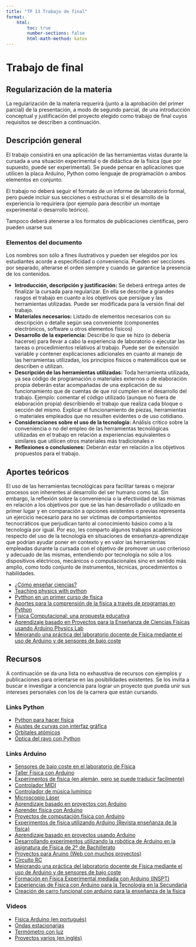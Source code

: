 ```yaml
---
title: "TP 13 Trabajo de final"
format: 
    html: 
        toc: true
        number-sections: false
        html-math-method: katex
---
```


# Trabajo de final

## Regularización de la materia

La regularización de la materia requerirá (junto a la aprobación del primer parcial) de la presentación, a modo de segundo parcial, de una introducción conceptual y justificación del proyecto elegido como trabajo de final cuyos requisitos se describen a continuación.

## Descripción general

El trabajo consistirá en una aplicación de las herramientas vistas durante la cursada a una situación experimental o de didáctica de la física (que por supuesto, puede ser experimental). Se puede pensar en aplicaciones que utilicen la placa Arduino, Python como lenguaje de programación o ambos elementos en conjunto.

El trabajo no deberá seguir el formato de un informe de laboratorio formal, pero puede incluir sus secciones o estructuras si el desarrollo de la experiencia lo requiriera (por ejemplo para describir un montaje experimental o desarrollo teórico).

Tampoco deberá atenerse a los formatos de publicaciones científicas, pero pueden usarse sus

### Elementos del documento

Los nombres son sólo a fines ilustrativos y pueden ser elegidos por los estudiantes acorde a especificidad o conveniencia. Pueden ser secciones por separado, alterarse el orden siempre y cuando se garantice la presencia de los contenidos.

-   **Introducción, descripción y justificación:** Se deberá entrega antes de finalizar la cursada para regularizar. En ella se describe a grandes rasgos el trabajo en cuanto a los objetivos que persigue y las herramientas utilizadas. Puede ser modificada para la versión final del trabajo.
-   **Materiales necesarios:** Listado de elementos necesarios con su descripción o detalle según sea conveniente (componentes electrónicos, software u otros elementos físicos)
-   **Desarrollo de la experiencia:** Describe lo que se hizo (o debería hacerse) para llevar a cabo la experiencia de laboratorio o ejecutar las tareas o procedimientos relativos al trabajo. Puede ser de extensión variable y contener explicaciones adicionales en cuanto al manejo de las herramientas utilizadas, los principios físicos o matemáticos que se describen o utilizan.
-   **Descripción de las herramientas utilizadas:** Toda herramienta utilizada, ya sea código de programación o materiales externos o de elaboración propia deberán estar acompañadas de una explicación de su funcionamiento que de cuentas de que rol cumplen en el desarrollo del trabajo. Ejemplo: comentar el código utilizado (aunque no fuera de elaboración propia) describiendo el trabajo que realiza cada bloque o sección del mismo. Explicar el funcionamiento de piezas, herramientas o materiales empleados que no resulten evidentes o de uso cotidiano.
-   **Consideraciones sobre el uso de la tecnología:** Análisis crítico sobre la conveniencia o no del empleo de las herramientas tecnológicas utilizadas en el trabajo en relación a experiencias equivalentes o similares que utilicen otros materiales más tradicionales n
-   **Reflexiones o conclusiones:** Deberán estar en relación a los objetivos propuestos para el trabajo.

## Aportes teóricos

El uso de las herramientas tecnológicas para facilitar tareas o mejorar procesos son inherentes al desarrollo del ser humano como tal. Sin embargo, la reflexión sobre la conveniencia o la efectividad de las mismas en relación a los objetivos por que se las han desarrollado o utilizado en primer lugar y en comparación a opciones existentes o previas representa un ejercicio necesario para no ser víctimas de comportamientos tecnocráticos que perjudican tanto al conocimiento básico como a la tecnología por igual. Por eso, les comparto algunos trabajos académicos respecto del uso de la tecnología en situaciones de enseñanza-aprendizaje que podrían ayudar poner en contexto y en valor las herramientas empleadas durante la cursada con el objetivo de promover un uso criterioso y adecuado de las mismas, entendiendo por tecnología no sólo a los dispositivos eléctricos, mecánicos o computacionales sino en sentido más amplio, como todo conjunto de instrumentos, técnicas, procedimientos o habilidades.

-   [¿Cómo enseñar ciencias?](https://ddd.uab.cat/pub/edlc/02124521v17n2/02124521v17n2p179.pdf)
-   [Teaching physics with python](https://www.iop.org/sites/default/files/2019-07/python.pdf)
-   [Pytthon en un primer curso de física](https://web.mit.edu/fnl/volume/302/rebusco_et%20al.html)
-   [Aportes para la comprensión de la física a través de programas en Python](https://ria.utn.edu.ar/bitstream/handle/20.500.12272/8118/Aportaciones%20para%20la%20comprensi%C3%B3n....pdf?sequence=1)
-   [Física Computacional: una propuesta educativa](https://www.fcfm.buap.mx/frojas/PDF/FisicaComputacionaalPython_SMFE.pdf)
-   [Aprendizaje basado en Proyectos para la Enseñanza de Ciencias Físicas usando Arduino Physics Lab](https://riull.ull.es/xmlui/bitstream/handle/915/29552/J.%20Vidal%2c%20D.%20A.%20Bravo%20and%20C.%20F.%20Rengifo.pdf?sequence=1)
-   [Mejorando una práctica del laboratorio docente de Física mediante el uso de Arduino y de sensores de bajo coste](https://indoc.uca.es/articulos/sol-201800111587-tra.pdf)

## Recursos

A continuación se da una lista no exhaustiva de recursos con ejemplos y publicaciones para orientarse en las posibilidades existentes. Se los invita a buscar e investigar a conciencia para lograr un proyecto que pueda unir sus intereses personales con los de la carrera que están cursando.

### Links Python

-   [Python para hacer física](https://marceluda.github.io/python-para-fisicos/)
-   [Ajustes de curvas con interfaz gráfica](https://marceluda.github.io/python-para-fisicos/tuto/labo2/toolkit_ajustes/)
-   [Orbitales atómicos](https://marceluda.github.io/python-para-fisicos/tuto/orbitales/)
-   [Óptica del rayo con Python](http://blog.espol.edu.ec/ccpg1001/category/unidades/unidad-9-fisica-con-python-opcional/)

### Links Arduino

-   [Sensores de bajo coste en el laboratorio de Física](https://fisica-arduino.gitbook.io/sensores)
-   [Taller Física con Arduino](https://smarterphysics.blogspot.com/p/taller-fisica-con-arduino.html)
-   [Experimentos de física (en alemán, pero se puede traducir facilmente)](https://stoppi-homemade-physics.de/)
-   [Controlador MIDI](https://baldwisdom.com/usb-midi-controller-theremin-style-on-arduino-uno/)
-   [Controlador de música lumínico](https://physicslight.wordpress.com/2013/10/25/psychedelic-music-arduino/)
-   [Microscopio Láser](https://www.instructables.com/Scanning-Laser-Microscope-With-Arduino/)
-   [Aprendizaje basado en proyectos con Arduino](http://lajpe.org/dec18/12_4_14.pdf)
-   [Aprender física con Arduino](https://uvadoc.uva.es/bitstream/handle/10324/43373/TFM-G1248.pdf?sequence=1)
-   [Proyectos de computación física con Arduino](https://lopegonzalez.es/eso-y-bachillerato/computacion-y-robotica-2o-eso/tema-4-fundamentos-de-la-computacion-fisica/proyectos-de-computacion-fisica-con-arduino/)
-   [Experimentos de física utilizando Arduino (Revista enseñanza de la física)](https://ri.conicet.gov.ar/bitstream/handle/11336/61251/CONICET_Digital_Nro.78a479e2-e021-46cd-abb2-a16b425afefb_A.pdf)
-   [Aprendizaje basado en proyectos usando Arduino](https://www.ucentral.cl/ucentral/site/docs/20220930/20220930121511/arduino_f.pdf)
-   [Desarrollando experimentos utilizando la robótica de Arduino en la asignatura de Física de 2º de Bachillerato](https://repositorio.unican.es/xmlui/bitstream/handle/10902/22653/SantamartadelRiveroMaria.pdf?sequence=1)
-   [Proyectos para Aruino (Web con muchos proyectos)](https://proyectosinteresantes.com/)
-   [Circuito RC ](https://jornadasctei.unr.edu.ar/estudio-de-un-circuito-rc-mediante-la-plataforma-arduino-una-propuesta-de-aula/)
-   [Mejorando una práctica del laboratorio docente de Física mediante el uso de Arduino y de sensores de bajo coste](https://indoc.uca.es/articulos/sol-201800111587-tra.pdf)
-   [Formación en Física Experimental mediada con Arduino (INSPT)](https://profesorcharly.wordpress.com/wp-content/uploads/2018/06/formacic3b3n-en-fc3adsica-experimental-mediada-con-arduino.pdf)
-   [Esperiencias de Física con Arduino para la Tecnología en la Secundaria](https://www.researchgate.net/publication/320686169_Esperiencias_de_Fisica_con_Arduino_para_la_Tecnologia_en_la_Secundaria)
-   [Creación de carro funcional con arduino para la enseñanza de la física](https://www.researchgate.net/publication/360240244_Creacion_de_carro_funcional_con_arduino_para_la_ensenanza_de_la_fisica_Criacao_de_um_carrinho_funcional_com_arduino_para_o_ensino_da_fisica)

### Videos

-   [Fisica Arduino (en portugués)](https://youtube.com/playlist?list=PL9PJqFxm8gqAm0hv6lqCGOozq6bvRIO_x&si=irwuZdmqqmUn3Amo)
-   [Ondas estacionarias](https://www.youtube.com/watch?v=6CyMfOgkfvI)
-   [Termómetro con luz](https://www.youtube.com/watch?v=HwE6PdPQPv4)
-   [Proyectos varios (en inglés)](https://youtu.be/S0ezrmLNWUs?si=MEBaFmKj6preKJTB)